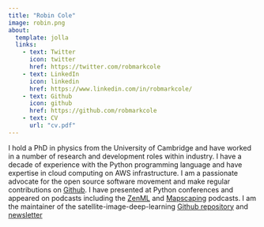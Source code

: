 ```yaml
---
title: "Robin Cole"
image: robin.png
about:
  template: jolla
  links:
    - text: Twitter
      icon: twitter
      href: https://twitter.com/robmarkcole
    - text: LinkedIn
      icon: linkedin
      href: https://www.linkedin.com/in/robmarkcole/
    - text: Github
      icon: github
      href: https://github.com/robmarkcole
    - text: CV
      url: "cv.pdf"
---
```


I hold a PhD in physics from the University of Cambridge and have worked in a number of research and development roles within industry. I have a decade of experience with the Python programming language and have expertise in cloud computing on AWS infrastructure. I am a passionate advocate for the open source software movement and make regular contributions on [Github](https://github.com/robmarkcole). I have presented at Python conferences and appeared on podcasts including the [ZenML](https://podcast.zenml.io/satellite-vision-robin-cole) and [Mapscaping](https://mapscaping.com/podcasts/thermal-imagery-from-space/) podcasts. I am the maintainer of the satellite-image-deep-learning [Github repository](https://github.com/robmarkcole/satellite-image-deep-learning) and [newsletter](https://www.satellite-image-deep-learning.com/) 
